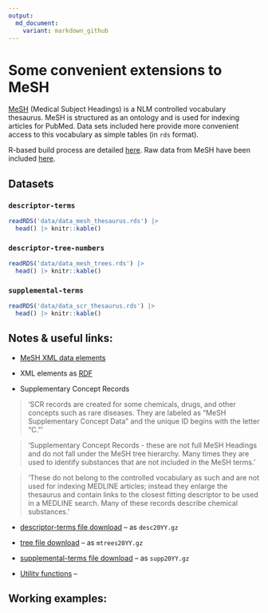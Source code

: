 ```yaml
---
output:
  md_document:
    variant: markdown_github
---
```


# Some convenient extensions to MeSH

[MeSH](https://www.ncbi.nlm.nih.gov/mesh) (Medical Subject Headings) is a NLM controlled vocabulary thesaurus. MeSH is structured as an ontology and is used for indexing articles for PubMed. Data sets included here provide more convenient access to this vocabulary as simple tables (in `rds` format).


R-based build process are detailed [here](https://github.com/jaytimm/mesh-builds/tree/main/build).  Raw data from MeSH have been included [here](https://github.com/jaytimm/mesh-builds/tree/main/download).

## Datasets

### `descriptor-terms`

```r
readRDS('data/data_mesh_thesaurus.rds') |>
  head() |> knitr::kable()
```


### `descriptor-tree-numbers`

```r
readRDS('data/data_mesh_trees.rds') |>
  head() |> knitr::kable()
```

### `supplemental-terms`

```r
readRDS('data/data_scr_thesaurus.rds') |>
  head() |> knitr::kable()
```


## Notes & useful links:

* [MeSH XML data elements](https://www.nlm.nih.gov/mesh/xml_data_elements.html)

* XML elements as [RDF](https://id.nlm.nih.gov/mesh/D000001.html)

* Supplementary Concept Records

> 'SCR records are created for some chemicals, drugs, and other concepts
such as rare diseases. They are labeled as "MeSH Supplementary Concept
Data" and the unique ID begins with the letter "C."' 

> 'Supplementary Concept Records - these are not full MeSH Headings
and do not fall under the MeSH tree hierarchy. Many times they are used
to identify substances that are not included in the MeSH terms.'

> 'These do not belong to the controlled vocabulary as such and are not used for indexing MEDLINE articles; instead they enlarge the thesaurus and contain links to the closest fitting descriptor to be used in a MEDLINE search. Many of these records describe chemical substances.'


* [descriptor-terms file download](https://nlmpubs.nlm.nih.gov/projects/mesh/MESH_FILES/xmlmesh/) -- as `desc20YY.gz`

* [tree file download](https://nlmpubs.nlm.nih.gov/projects/mesh/MESH_FILES/meshtrees/) -- as `mtrees20YY.gz` 

* [supplemental-terms file download](https://nlmpubs.nlm.nih.gov/projects/mesh/MESH_FILES/xmlmesh/) -- as `supp20YY.gz`

* [Utility functions](https://github.com/scienceai/mesh-tree) -- 


## Working examples:
